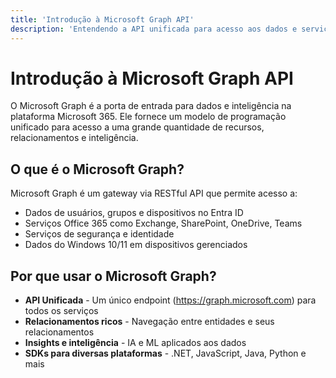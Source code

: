 ```yaml
---
title: 'Introdução à Microsoft Graph API'
description: 'Entendendo a API unificada para acesso aos dados e serviços da Microsoft'
---
```


# Introdução à Microsoft Graph API

O Microsoft Graph é a porta de entrada para dados e inteligência na plataforma Microsoft 365. Ele fornece um modelo de programação unificado para acesso a uma grande quantidade de recursos, relacionamentos e inteligência.

## O que é o Microsoft Graph?

Microsoft Graph é um gateway via RESTful API que permite acesso a:

- Dados de usuários, grupos e dispositivos no Entra ID
- Serviços Office 365 como Exchange, SharePoint, OneDrive, Teams
- Serviços de segurança e identidade
- Dados do Windows 10/11 em dispositivos gerenciados

## Por que usar o Microsoft Graph?

- **API Unificada** - Um único endpoint (https://graph.microsoft.com) para todos os serviços
- **Relacionamentos ricos** - Navegação entre entidades e seus relacionamentos
- **Insights e inteligência** - IA e ML aplicados aos dados
- **SDKs para diversas plataformas** - .NET, JavaScript, Java, Python e mais 